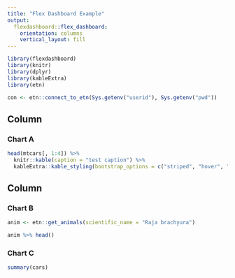 ```yaml
---
title: "Flex Dashboard Example"
output: 
  flexdashboard::flex_dashboard:
    orientation: columns
    vertical_layout: fill
---
```


```r
library(flexdashboard)
library(knitr)
library(dplyr)
library(kableExtra)
library(etn)

con <- etn::connect_to_etn(Sys.getenv("userid"), Sys.getenv("pwd"))
```

Column {data-width=650}
-----------------------------------------------------------------------

### Chart A

```r

head(mtcars[, 1:4]) %>%
  knitr::kable(caption = "test caption") %>%
  kableExtra::kable_styling(bootstrap_options = c("striped", "hover", "condensed", "responsive"))

```

Column {data-width=350}
-----------------------------------------------------------------------

### Chart B

```r
anim <- etn::get_animals(scientific_name = "Raja brachyura")

anim %>% head()
```

### Chart C

```r
summary(cars)
```